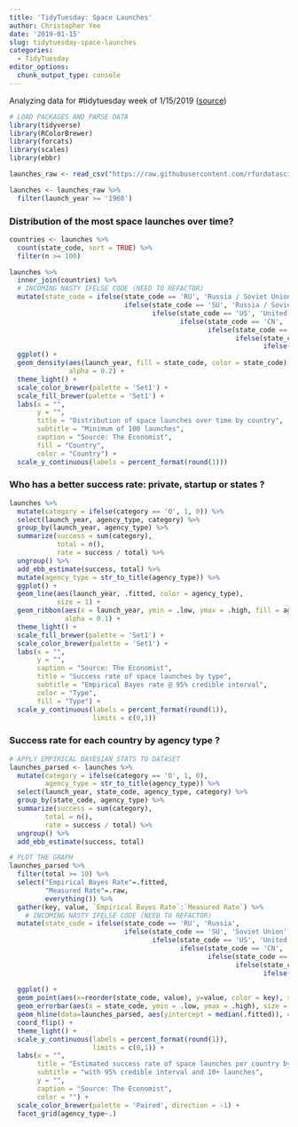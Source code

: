 ```yaml
---
title: 'TidyTuesday: Space Launches'
author: Christopher Yee
date: '2019-01-15'
slug: tidytuesday-space-launches
categories:
  - TidyTuesday
editor_options: 
  chunk_output_type: console
---
```


Analyzing data for #tidytuesday week of 1/15/2019 ([source](https://github.com/rfordatascience/tidytuesday/tree/master/data/2019/2019-01-15))

```r
# LOAD PACKAGES AND PARSE DATA
library(tidyverse)
library(RColorBrewer)
library(forcats)
library(scales)
library(ebbr)

launches_raw <- read_csv("https://raw.githubusercontent.com/rfordatascience/tidytuesday/master/data/2019/2019-01-15/launches.csv")

launches <- launches_raw %>%
  filter(launch_year >= '1960')
```

### Distribution of the most space launches over time?
```r
countries <- launches %>%
  count(state_code, sort = TRUE) %>%
  filter(n >= 100)

launches %>%
  inner_join(countries) %>%
  # INCOMING NASTY IFELSE CODE (NEED TO REFACTOR)
  mutate(state_code = ifelse(state_code == 'RU', 'Russia / Soviet Union',
                             ifelse(state_code == 'SU', 'Russia / Soviet Union', 
                                    ifelse(state_code == 'US', 'United States',
                                           ifelse(state_code == 'CN', 'China',
                                                  ifelse(state_code == 'IN', 'India',
                                                         ifelse(state_code == 'F', 'France',
                                                                ifelse(state_code == 'J', 'Japan', state_code)))))))) %>%
  ggplot() + 
  geom_density(aes(launch_year, fill = state_code, color = state_code),
               alpha = 0.2) +
  theme_light() +
  scale_color_brewer(palette = 'Set1') +
  scale_fill_brewer(palette = 'Set1') +
  labs(x = "",
       y = "",
       title = "Distribution of space launches over time by country",
       subtitle = "Minimum of 100 launches",
       caption = "Source: The Economist",
       fill = "Country",
       color = "Country") +
  scale_y_continuous(labels = percent_format(round(1)))
```

### Who has a better success rate: private, startup or states ?
```r
launches %>%
  mutate(category = ifelse(category == 'O', 1, 0)) %>%
  select(launch_year, agency_type, category) %>%
  group_by(launch_year, agency_type) %>%
  summarize(success = sum(category),
            total = n(),
            rate = success / total) %>%
  ungroup() %>%
  add_ebb_estimate(success, total) %>%
  mutate(agency_type = str_to_title(agency_type)) %>%
  ggplot() +
  geom_line(aes(launch_year, .fitted, color = agency_type), 
            size = 1) +
  geom_ribbon(aes(x = launch_year, ymin = .low, ymax = .high, fill = agency_type),
              alpha = 0.1) +
  theme_light() +
  scale_fill_brewer(palette = 'Set1') +
  scale_color_brewer(palette = 'Set1') +
  labs(x = "",
       y = "",
       caption = "Source: The Economist",
       title = "Success rate of space launches by type",
       subtitle = "Empirical Bayes rate @ 95% credible interval",
       color = "Type",
       fill = "Type") +
  scale_y_continuous(labels = percent_format(round(1)),
                     limits = c(0,1))
```

### Success rate for each country by agency type ?
```r
# APPLY EMPIRICAL BAYESIAN STATS TO DATASET
launches_parsed <- launches %>%
  mutate(category = ifelse(category == 'O', 1, 0),
         agency_type = str_to_title(agency_type)) %>%
  select(launch_year, state_code, agency_type, category) %>%
  group_by(state_code, agency_type) %>%
  summarize(success = sum(category),
         total = n(),
         rate = success / total) %>%
  ungroup() %>%
  add_ebb_estimate(success, total) 

# PLOT THE GRAPH
launches_parsed %>%  
  filter(total >= 10) %>%
  select("Empirical Bayes Rate"=.fitted, 
         "Measured Rate"=.raw, 
         everything()) %>%
  gather(key, value, `Empirical Bayes Rate`:`Measured Rate`) %>%
    # INCOMING NASTY IFELSE CODE (NEED TO REFACTOR)
  mutate(state_code = ifelse(state_code == 'RU', 'Russia',
                             ifelse(state_code == 'SU', 'Soviet Union', 
                                    ifelse(state_code == 'US', 'United States',
                                           ifelse(state_code == 'CN', 'China',
                                                  ifelse(state_code == 'IN', 'India',
                                                         ifelse(state_code == 'F', 'France',
                                                                ifelse(state_code == 'J', 'Japan', 
                                                                       ifelse(state_code == 'IL', 'Israel', state_code))))))))) %>%
  ggplot() +
  geom_point(aes(x=reorder(state_code, value), y=value, color = key), size = 4) +
  geom_errorbar(aes(x = state_code, ymin = .low, ymax = .high), size = 0.5, color = "gray50") +
  geom_hline(data=launches_parsed, aes(yintercept = median(.fitted)), color = 'salmon', linetype = 'dashed', size = 1) +
  coord_flip() +
  theme_light() +
  scale_y_continuous(labels = percent_format(round(1)),
                     limits = c(0,1)) +
  labs(x = "",
       title = "Estimated success rate of space launches per country by type",
       subtitle = "with 95% credible interval and 10+ launches",
       y = "",
       caption = "Source: The Economist",
       color = "") +
  scale_color_brewer(palette = 'Paired', direction = -1) +
  facet_grid(agency_type~.)
  
```

